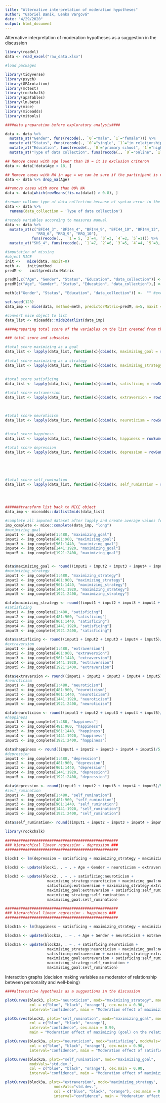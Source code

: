 ```yaml
---
title: "Alternative interpretation of moderation hypotheses"
author: "Gabriel Baník, Lenka Vargová"
date: "4/29/2020"
output: html_document
---
```


Alternative interpretation of moderation hypotheses as a suggestion in the discussion

```r
library(readxl)
data <- read_excel("raw_data.xlsx")
```

```r
#load packages

library(tidyverse)
library(psych)
library(GPArotation)
library(mctest)
library(rockchalk)
library(apaTables)
library(lm.beta)
library(mice)
library(miceadds)
library(mitools)

####data preparation before exploratory analysis####

data <- data %>% 
  mutate_at("Gender", funs(recode(., `0`="male", `1`="female"))) %>% 
  mutate_at("Status", funs(recode(., `0`="single", `1`="in relationship", `2`="married", `3`="divorced"))) %>% 
  mutate_at("Education", funs(recode(., `0`="primary school", `1`="high school without graduation", `2`="high school with graduation", `3`="bachelor", `4`="master", `5`="doctoral"))) %>% 
  mutate_at("Type of data collection", funs(recode(., `0`="online", `1`="personal")))

## Remove cases with age lower than 18 = it is exclusion criteron
data <- data[!data$Age < 18, ]

## Remove cases with NA in age = we can be sure if the participant is not under 18 
data <- data %>% drop_na(Age)

##remove cases with more than 80% NA
data <- data[which(rowMeans(!is.na(data)) > 0.8), ]

#rename collumn type of data collection because of syntax error in the mice
data <- data %>% 
  rename(data_collection = 'Type of data collection')

#recode variables according to measures manual
data <- data %>% 
  mutate_at(c("BFI44_3", "BFI44_4", "BFI44_9", "BFI44_10", "BFI44_13", "BFI44_14",
              "RRQ_6", "RRQ_9", "RRQ_10"), 
            funs(recode(.,  `1`= 5, `2`=4, `3`=3, `4`=2, `5`=1))) %>%
  mutate_at("SHS_4", funs(recode(., `1`=7, `2`=6, `3`=5, `4`=4, `5`=3, `6`=2, `7`=1))) 

#imputation of missing
#object MICE
init <-   mice(data, maxit=0) 
meth <-   init$method
predM <-   init$predictorMatrix

predM[,c("Age", "Gender", "Status", "Education", "data_collection")] <-  0 #exclusion from the prediction
predM[c("Age", "Gender", "Status", "Education", "data_collection"),] <-  0 #exclusion from the prediction

meth[c("Gender", "Status", "Education", "data_collection")] <-  "" #exclusion from the imputation

set.seed(123)
data_imp <- mice(data, method=meth, predictorMatrix=predM, m=5, maxit = 10) #imputation of missing data - imputed object for the analysis

#convert mice object to list
data_list <- miceadds::mids2datlist(data_imp)

#####preparing total score of the variables on the list created from the 15 imputed variables

### total score and subscales 

#total score maximizing as a goal
data_list <- lapply(data_list, function(x){cbind(x, maximizing_goal = rowSums(x[,c("MTS7_1", "MTS7_2", "MTS7_3", "MTS7_4",
                                                                             "MTS7_5", "MTS7_6", "MTS7_7")], na.rm = TRUE))})
#total score maximizing as a strategy
data_list <- lapply(data_list, function(x){cbind(x, maximizing_strategy = rowSums(x[,c("MI_as_1", "MI_as_2", "MI_as_3", "MI_as_4",
                                                                                 "MI_as_5", "MI_as_6", "MI_as_7", "MI_as_8",
                                                                                 "MI_as_9", "MI_as_10", "MI_as_11", "MI_as_12")], na.rm = TRUE))})
#total score satisficing
data_list <- lapply(data_list, function(x){cbind(x, satisficing = rowSums(x[,c("DMTI_las_1", "DMTI_las_2", "DMTI_las_3", "DMTI_las_4")], na.rm = TRUE))})

#total score extraversion
data_list <- lapply(data_list, function(x){cbind(x, extraversion = rowSums(x[,c("BFI44_1", "BFI44_3", "BFI44_5",
                                                                          "BFI44_7", "BFI44_9", "BFI44_11", "BFI44_13",
                                                                          "BFI44_15")], na.rm = TRUE))})

#total score neuroticism
data_list <- lapply(data_list, function(x){cbind(x, neuroticism = rowSums(x[,c("BFI44_2", "BFI44_4", "BFI44_6",
                                                                         "BFI44_8", "BFI44_10", "BFI44_12", "BFI44_14",
                                                                         "BFI44_16")], na.rm = TRUE))})
#total score happiness
data_list <- lapply(data_list, function(x){cbind(x, happiness = rowSums(x[,c("SHS_1", "SHS_2", "SHS_3", "SHS_4")], na.rm = TRUE))})

#total score depression
data_list <- lapply(data_list, function(x){cbind(x, depression = rowSums(x[,c("BDI2_1", "BDI2_2", "BDI2_3",
                                                                        "BDI2_4", "BDI2_5", "BDI2_6", "BDI2_7",
                                                                        "BDI2_8", "BDI2_9", "BDI2_10", "BDI2_11",
                                                                        "BDI2_12", "BDI2_13", "BDI2_14", "BDI2_15",
                                                                        "BDI2_16", "BDI2_17", "BDI2_18", "BDI2_19",
                                                                        "BDI2_20", "BDI2_21")], na.rm = TRUE))})
#total score self_rumination
data_list <- lapply(data_list, function(x){cbind(x, self_rumination = rowSums(x[,c("RRQ_1", "RRQ_2", "RRQ_3",
                                                                        "RRQ_4", "RRQ_5", "RRQ_6", "RRQ_7",
                                                                        "RRQ_8", "RRQ_9", "RRQ_10", "RRQ_11",
                                                                        "RRQ_12")], na.rm = TRUE))})

#######transform list back to MICE object
data_imp <- miceadds::datlist2mids(data_list)

#complete all imputed dataset after lapply and create average values for variables from 15 imputed dataset (complete dataset according to Rubin's rule - Rubin (1987))
imp_complete <- mice::complete(data_imp, "long")
#maximizing_goal
imput1 <- imp_complete[1:480, "maximizing_goal"]
imput2 <- imp_complete[481:960, "maximizing_goal"]
imput3 <- imp_complete[961:1440, "maximizing_goal"]
imput4 <- imp_complete[1441:1920, "maximizing_goal"]
imput5 <- imp_complete[1921:2400, "maximizing_goal"]


data$maximizing_goal <- round((imput1 + imput2 + imput3 + imput4 + imput5)/5, digits = 0)
#maximizing_strategy
imput1 <- imp_complete[1:480, "maximizing_strategy"]
imput2 <- imp_complete[481:960, "maximizing_strategy"]
imput3 <- imp_complete[961:1440, "maximizing_strategy"]
imput4 <- imp_complete[1441:1920, "maximizing_strategy"]
imput5 <- imp_complete[1921:2400, "maximizing_strategy"]

data$maximizing_strategy <- round((imput1 + imput2 + imput3 + imput4 + imput5)/5, digits = 0)
#satisficing
imput1 <- imp_complete[1:480, "satisficing"]
imput2 <- imp_complete[481:960, "satisficing"]
imput3 <- imp_complete[961:1440, "satisficing"]
imput4 <- imp_complete[1441:1920, "satisficing"]
imput5 <- imp_complete[1921:2400, "satisficing"]

data$satisficing <- round((imput1 + imput2 + imput3 + imput4 + imput5)/5, digits = 0)
#extraversion
imput1 <- imp_complete[1:480, "extraversion"]
imput2 <- imp_complete[481:960, "extraversion"]
imput3 <- imp_complete[961:1440, "extraversion"]
imput4 <- imp_complete[1441:1920, "extraversion"]
imput5 <- imp_complete[1921:2400, "extraversion"]

data$extraversion <- round((imput1 + imput2 + imput3 + imput4 + imput5)/5, digits = 0)
#neuroticism
imput1 <- imp_complete[1:480, "neuroticism"]
imput2 <- imp_complete[481:960, "neuroticism"]
imput3 <- imp_complete[961:1440, "neuroticism"]
imput4 <- imp_complete[1441:1920, "neuroticism"]
imput5 <- imp_complete[1921:2400, "neuroticism"]

data$neuroticism <- round((imput1 + imput2 + imput3 + imput4 + imput5)/5, digits = 0)
#happiness
imput1 <- imp_complete[1:480, "happiness"]
imput2 <- imp_complete[481:960, "happiness"]
imput3 <- imp_complete[961:1440, "happiness"]
imput4 <- imp_complete[1441:1920, "happiness"]
imput5 <- imp_complete[1921:2400, "happiness"]

data$happiness <- round((imput1 + imput2 + imput3 + imput4 + imput5)/5, digits = 0)
#depression
imput1 <- imp_complete[1:480, "depression"]
imput2 <- imp_complete[481:960, "depression"]
imput3 <- imp_complete[961:1440, "depression"]
imput4 <- imp_complete[1441:1920, "depression"]
imput5 <- imp_complete[1921:2400, "depression"]

data$depression <- round((imput1 + imput2 + imput3 + imput4 + imput5)/5, digits = 0)
#self_rumination
imput1 <- imp_complete[1:480, "self_rumination"]
imput2 <- imp_complete[481:960, "self_rumination"]
imput3 <- imp_complete[961:1440, "self_rumination"]
imput4 <- imp_complete[1441:1920, "self_rumination"]
imput5 <- imp_complete[1921:2400, "self_rumination"]

data$self_rumination<- round((imput1 + imput2 + imput3 + imput4 + imput5)/5, digits = 0)

```

```r
library(rockchalk)
```

```r
###################################################
### hierarchical linear regression - depression ###
###################################################

block1 <- lm(depression ~ satisficing + maximizing_strategy + maximizing_goal, data = data)

block2 <- update(block1, . ~ . + Age + Gender + neuroticism + extraversion + self_rumination)

block3 <- update(block2, . ~ . + satisficing:neuroticism + 
                   maximizing_strategy:neuroticism + maximizing_goal:neuroticism +
                   satisficing:extraversion + maximizing_strategy:extraversion + 
                   maximizing_goal:extraversion + satisficing:self_rumination + 
                   maximizing_strategy:self_rumination + 
                   maximizing_goal:self_rumination)

###################################################
### hierarchical linear regression - happiness ###
###################################################

block1a <- lm(happiness ~ satisficing + maximizing_strategy + maximizing_goal, data = data)

block2a <- update(block1a, . ~ . + Age + Gender + neuroticism + extraversion + self_rumination)

block3a <- update(block2a, . ~ . + satisficing:neuroticism + 
                   maximizing_strategy:neuroticism + maximizing_goal:neuroticism +
                   satisficing:extraversion + maximizing_strategy:extraversion + 
                   maximizing_goal:extraversion + satisficing:self_rumination + 
                   maximizing_strategy:self_rumination + 
                   maximizing_goal:self_rumination)
```


Interaction graphs (decision making variables as moderator of relationship between personality and well-being)

```r
####alternative hypothesis as a suggestions in the discussion

plotCurves(block3, plotx="neuroticism", modx="maximizing_strategy", modxVals="std.dev.",
           col = c("blue", "black", "orange"), cex.main = 0.90,
           interval="confidence", main = "Moderation effect of maximizing (strategy) on the relationship of neuroticism and depression")

plotCurves(block3, plotx="self_rumination", modx="maximizing_goal", modxVals="std.dev.",
           col = c("blue", "black", "orange"),
           interval="confidence", cex.main = 0.90,
           main = "Moderation effect of maximizing (goal) on the relationship of self-rumination and depression")

plotCurves(block3a, plotx="neuroticism", modx="satisficing", modxVals="std.dev.",
           col = c("blue", "black", "orange"), cex.main = 0.90,
           interval="confidence", main = "Moderation effect of satisficing on the relationship of neuroticism and happiness")

plotCurves(block3a, plotx="self_rumination", modx="maximizing_goal", 
           modxVals="std.dev.",
           col = c("blue", "black", "orange"), cex.main = 0.90,
           interval="confidence", main = "Moderation effect of maximizing (goal) on the relationship of self-rumination and happiness")

plotCurves(block3a, plotx="extraversion", modx="maximizing_strategy", 
                      modxVals="std.dev.",
                      col = c("blue", "black", "orange"), cex.main = 0.90,
                      interval="confidence", main = "Moderation effect of maximizing (strategy) on the relationship of extraversion and happiness")
```

